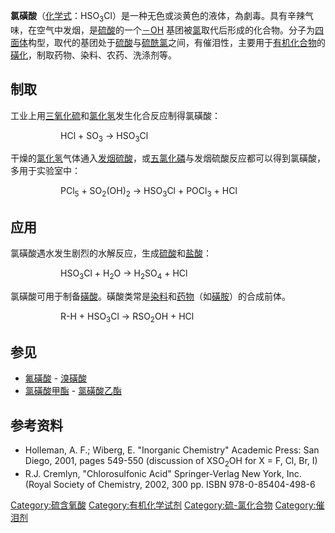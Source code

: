 {{chembox
| verifiedrevid = 477315288
|   ImageFile = Chlorosulfuric-acid.png
| ImageSize = 150px
|   ImageName = 氯磺酸的结构式
|   ImageFile1 = Chlorosulfuric-acid-3D-balls.png
| ImageSize1 = 180px
|   ImageName1 = 氯磺酸的球棍模型
|   ImageFile2 = Chlorosulfuric-acid-3D-vdW.png
| ImageSize2 = 100px  
|   ImageName2 = 氯磺酸的空间填充模型
|   IUPACName = Sulfurochloridic acid
|   OtherNames = 
| Section1 = {{Chembox Identifiers
|   SMILES = ClS(=O)(=O)O
|   ChemSpiderID_Ref = {{chemspidercite|correct|chemspider}}
| ChemSpiderID = 23040
| PubChem = 24638
| InChI = 1/ClHO3S/c1-5(2,3)4/h(H,2,3,4)
| InChIKey = XTHPWXDJESJLNJ-UHFFFAOYAO
| StdInChI_Ref = {{stdinchicite|correct|chemspider}}
| StdInChI = 1S/ClHO3S/c1-5(2,3)4/h(H,2,3,4)
| StdInChIKey_Ref = {{stdinchicite|correct|chemspider}}
| StdInChIKey = XTHPWXDJESJLNJ-UHFFFAOYSA-N
| CASNo = 7790-94-5
|    CASNo_Ref = {{cascite|correct|CAS}}
|   RTECS = FX5730000
|   UNNumber = 1754
  }}
| Section2 = {{Chembox Properties
|   Formula = HSO<sub>3</sub>Cl
|   MolarMass = 116.52 g mol<sup>−1</sup>
|   Appearance = 无色发烟液体
|   Density = 1.753 g cm<sup>−3</sup>
|   Solubility = 水解
|   SolubleOther = 与水和[[醇|醇]]反应<br />可溶于氯代烃中
|   MeltingPt = −80 °C
|   BoilingPt = 151–152 °C<br />({{convert|755|mmHg|abbr=on|disp=or}})
|   Viscosity = 
|   RefractIndex = 1.433
  }}
| Section3 = {{Chembox Structure
|   MolShape = 四面体
|   Dipole =
  }}
| Section7 = {{Chembox Hazards
| EUHazardSymbol = {{Chembox EUHazardSymbol|C|T+|N}}
|   ExternalMSDS = [http://www.inchem.org/documents/icsc/icsc/eics1039.htm ICSC 1039]
|   EUIndex = 016-017-00-1
|   NFPA-H = 4
|   NFPA-F = 0
|   NFPA-R = 2
|   NFPA-O = W
|   RPhrases = {{R14}}, {{R35}}, {{R37}}
|   SPhrases = {{S2}}, {{S26}}, {{S45}}
  }}
| Section8 = {{Chembox Related
|   OtherCpds = [[五氟化锑|五氟化锑]]、[[三氟甲磺酸|三氟甲磺酸]]、<br>[[氢氟酸|氢氟酸]]
  }}
}}
'''氯磺酸'''（[[化学式|化学式]]：HSO<sub>3</sub>Cl）是一种无色或淡黄色的液体，為劇毒。具有辛辣气味，在空气中发烟，是[[硫酸|硫酸]]的一个[[羟基|－OH]] 基团被[[氯|氯]]取代后形成的化合物。分子为[[四面体|四面体]]构型，取代的基团处于[[硫酸|硫酸]]与[[硫酰氯|硫酰氯]]之间，有催泪性，主要用于[[有机化合物|有机化合物]]的[[磺化|磺化]]，制取药物、染料、农药、洗涤剂等。

== 制取 ==
工业上用[[三氧化硫|三氧化硫]]和[[氯化氢|氯化氢]]发生化合反应制得氯磺酸：
::HCl + SO<sub>3</sub> → HSO<sub>3</sub>Cl

干燥的[[氯化氢|氯化氢]]气体通入[[发烟硫酸|发烟硫酸]]，或[[五氯化磷|五氯化磷]]与发烟硫酸反应都可以得到氯磺酸，多用于实验室中：
::PCl<sub>5</sub> + SO<sub>2</sub>(OH)<sub>2</sub> → HSO<sub>3</sub>Cl + POCl<sub>3</sub> + HCl

== 应用 ==
氯磺酸遇水发生剧烈的水解反应，生成[[硫酸|硫酸]]和[[盐酸|盐酸]]：
::HSO<sub>3</sub>Cl + H<sub>2</sub>O → H<sub>2</sub>SO<sub>4</sub> + HCl

氯磺酸可用于制备[[磺酸|磺酸]]。磺酸类常是[[染料|染料]]和[[药物|药物]]（如[[磺胺|磺胺]]）的合成前体。
::R-H + HSO<sub>3</sub>Cl → RSO<sub>2</sub>OH + HCl

== 参见 ==
*[[氟磺酸|氟磺酸]] - [[溴磺酸|溴磺酸]]
*[[氯磺酸甲酯|氯磺酸甲酯]] - [[氯磺酸乙酯|氯磺酸乙酯]]

== 参考资料 ==

{{Reflist|}}
*Holleman, A. F.; Wiberg, E. "Inorganic Chemistry" Academic Press: San Diego, 2001, pages 549-550 (discussion of XSO<sub>2</sub>OH for X = F, Cl, Br, I)
*R.J. Cremlyn, "Chlorosulfonic Acid" Springer-Verlag New York, Inc. (Royal Society of Chemistry, 2002, 300 pp. ISBN 978-0-85404-498-6

{{氢化合物}}

[[Category:硫含氧酸|Category:硫含氧酸]]
[[Category:有机化学试剂|Category:有机化学试剂]]
[[Category:硫-氯化合物|Category:硫-氯化合物]]
[[Category:催泪剂|Category:催泪剂]]
